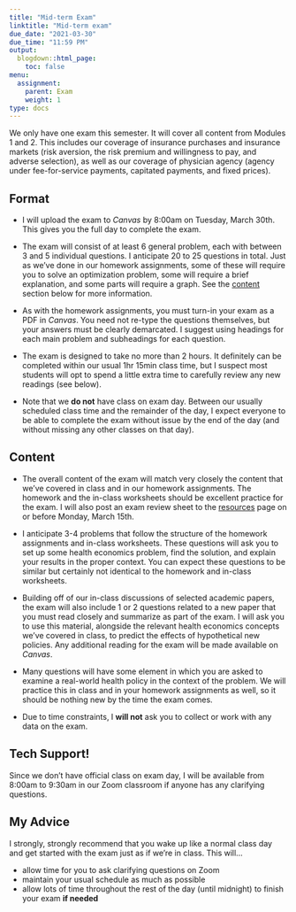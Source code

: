 ```yaml
---
title: "Mid-term Exam"
linktitle: "Mid-term exam"
due_date: "2021-03-30"
due_time: "11:59 PM"
output:
  blogdown::html_page:
    toc: false
menu:
  assignment:
    parent: Exam
    weight: 1
type: docs
---
```


We only have one exam this semester. It will cover all content from Modules 1 and 2. This includes our coverage of insurance purchases and insurance markets (risk aversion, the risk premium and willingness to pay, and adverse selection), as well as our coverage of physician agency (agency under fee-for-service payments, capitated payments, and fixed prices). 

## Format
- I will upload the exam to *Canvas* by 8:00am on Tuesday, March 30th. This gives you the full day to complete the exam.

- The exam will consist of at least 6 general problem, each with between 3 and 5 individual questions. I anticipate 20 to 25 questions in total. Just as we've done in our homework assignments, some of these will require you to solve an optimization problem, some will require a brief explanation, and some parts will require a graph. See the [content](#content-1) section below for more information.

- As with the homework assignments, you must turn-in your exam as a PDF in *Canvas*. You need not re-type the questions themselves, but your answers must be clearly demarcated. I suggest using headings for each main problem and subheadings for each question.

- The exam is designed to take no more than 2 hours. It definitely can be completed within our usual 1hr 15min class time, but I suspect most students will opt to spend a little extra time to carefully review any new readings (see below).

- Note that we **do not** have class on exam day. Between our usually scheduled class time and the remainder of the day, I expect everyone to be able to complete the exam without issue by the end of the day (and without missing any other classes on that day). 

## Content
- The overall content of the exam will match very closely the content that we've covered in class and in our homework assignments. The homework and the in-class worksheets should be excellent practice for the exam. I will also post an exam review sheet to the [resources](/resource/) page on or before Monday, March 15th. 

- I anticipate 3-4 problems that follow the structure of the homework assignments and in-class worksheets. These questions will ask you to set up some health economics problem, find the solution, and explain your results in the proper context. You can expect these questions to be similar but certainly not identical to the homework and in-class worksheets.

- Building off of our in-class discussions of selected academic papers, the exam will also include 1 or 2 questions related to a new paper that you must read closely and summarize as part of the exam. I will ask you to use this material, alongside the relevant health economics concepts we've covered in class, to predict the effects of hypothetical new policies. Any additional reading for the exam will be made available on *Canvas*.

- Many questions will have some element in which you are asked to examine a real-world health policy in the context of the problem. We will practice this in class and in your homework assignments as well, so it should be nothing new by the time the exam comes.

- Due to time constraints, I **will not** ask you to collect or work with any data on the exam.

## Tech Support!
Since we don't have official class on exam day, I will be available from 8:00am to 9:30am in our Zoom classroom if anyone has any clarifying questions. 

## My Advice
I strongly, strongly recommend that you wake up like a normal class day and get started with the exam just as if we're in class. This will... 

- allow time for you to ask clarifying questions on Zoom
- maintain your usual schedule as much as possible
- allow lots of time throughout the rest of the day (until midnight) to finish your exam **if needed**

